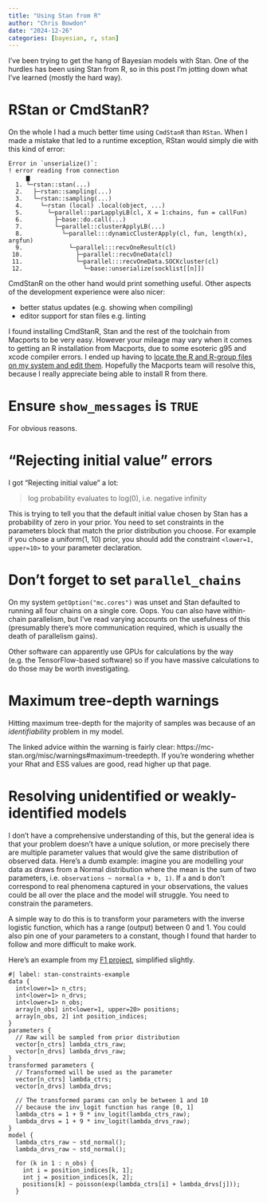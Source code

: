 ```yaml
---
title: "Using Stan from R"
author: "Chris Bowdon"
date: "2024-12-26"
categories: [bayesian, r, stan]
---
```


I've been trying to get the hang of Bayesian models with Stan. One of the hurdles has been using Stan from R, so in this post I'm jotting down what I've learned (mostly the hard way).

# RStan or CmdStanR?

On the whole I had a much better time using `CmdStanR` than `RStan`. When I made a mistake that led to a runtime exception, RStan would simply die with this kind of error:

```
Error in `unserialize()`:
! error reading from connection
     ▆
  1. └─rstan::stan(...)
  2.   ├─rstan::sampling(...)
  3.   └─rstan::sampling(...)
  4.     └─rstan (local) .local(object, ...)
  5.       └─parallel::parLapplyLB(cl, X = 1:chains, fun = callFun)
  6.         ├─base::do.call(...)
  7.         └─parallel::clusterApplyLB(...)
  8.           └─parallel:::dynamicClusterApply(cl, fun, length(x), argfun)
  9.             └─parallel:::recvOneResult(cl)
 10.               ├─parallel::recvOneData(cl)
 11.               └─parallel:::recvOneData.SOCKcluster(cl)
 12.                 └─base::unserialize(socklist[[n]])
 ```

CmdStanR on the other hand would print something useful. Other aspects of the development experience were also nicer:

- better status updates (e.g. showing when compiling)
- editor support for stan files e.g. linting

I found installing CmdStanR, Stan and the rest of the toolchain from Macports to be very easy. However your mileage may vary when it comes to getting an R installation from Macports, due to some esoteric g95 and xcode compiler errors. I ended up having to [locate the R and R-group files on my system and edit them](https://trac.macports.org/ticket/71068). Hopefully the Macports team will resolve this, because I really appreciate being able to install R from there.

# Ensure `show_messages` is `TRUE`

For obvious reasons.

# "Rejecting initial value" errors

I got "Rejecting initial value" a lot:

> log probability evaluates to log(0), i.e. negative infinity

This is trying to tell you that the default initial value chosen by Stan has a probability of zero in your prior. You need to set constraints in the parameters block that match the prior distribution you choose. For example if you chose a uniform(1, 10) prior, you should add the constraint `<lower=1, upper=10>` to your parameter declaration.

# Don't forget to set `parallel_chains`

On my system `getOption("mc.cores")` was unset and Stan defaulted to running all four chains on a single core. Oops. You can also have within-chain parallelism, but I've read varying accounts on the usefulness of this (presumably there's more communication required, which is usually the death of parallelism gains).

Other software can apparently use GPUs for calculations by the way (e.g. the TensorFlow-based software) so if you have massive calculations to do those may be worth investigating.

# Maximum tree-depth warnings

Hitting maximum tree-depth for the majority of samples was because of an _identifiability_ problem in my model.

The linked advice within the warning is fairly clear: https://mc-stan.org/misc/warnings#maximum-treedepth. If you're wondering whether your Rhat and ESS values are good, read higher up that page.

# Resolving unidentified or weakly-identified models

I don't have a comprehensive understanding of this, but the general idea is that your problem doesn't have a unique solution, or more precisely there are multiple parameter values that would give the same distribution of observed data. Here's a dumb example: imagine you are modelling your data as draws from a Normal distribution where the mean is the sum of two parameters, i.e. `observations ~ normal(a + b, 1)`. If `a` and `b` don't correspond to real phenomena captured in your observations, the values could be all over the place and the model will struggle. You need to constrain the parameters.

A simple way to do this is to transform your parameters with the inverse logistic function, which has a range (output) between 0 and 1. You could also pin one of your parameters to a constant, though I found that harder to follow and more difficult to make work.

Here's an example from my [F1 project](/posts/f1-stan/), simplified slightly.

```
#| label: stan-constraints-example
data {
  int<lower=1> n_ctrs;
  int<lower=1> n_drvs;
  int<lower=1> n_obs;
  array[n_obs] int<lower=1, upper=20> positions;
  array[n_obs, 2] int position_indices;
}
parameters {
  // Raw will be sampled from prior distribution
  vector[n_ctrs] lambda_ctrs_raw;
  vector[n_drvs] lambda_drvs_raw;
}
transformed parameters {
  // Transformed will be used as the parameter
  vector[n_ctrs] lambda_ctrs;
  vector[n_drvs] lambda_drvs;
  
  // The transformed params can only be between 1 and 10
  // because the inv_logit function has range [0, 1]
  lambda_ctrs = 1 + 9 * inv_logit(lambda_ctrs_raw);
  lambda_drvs = 1 + 9 * inv_logit(lambda_drvs_raw);
}
model {
  lambda_ctrs_raw ~ std_normal();
  lambda_drvs_raw ~ std_normal();
  
  for (k in 1 : n_obs) {
    int i = position_indices[k, 1];
    int j = position_indices[k, 2];
    positions[k] ~ poisson(exp(lambda_ctrs[i] + lambda_drvs[j]));
  }
```